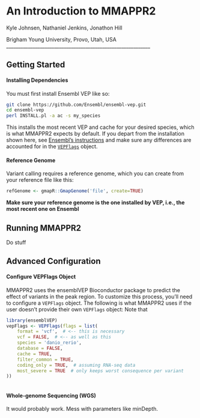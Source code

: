 An Introduction to MMAPPR2
============================================================

Kyle Johnsen, Nathaniel Jenkins, Jonathon Hill

Brigham Young University, Provo, Utah, USA
____________________________________________________________


## Getting Started

#### Installing Dependencies
You must first install Ensembl VEP like so:
```bash
git clone https://github.com/Ensembl/ensembl-vep.git
cd ensembl-vep
perl INSTALL.pl -a ac -s my_species
```

This installs the most recent VEP and cache for your desired species, which is what MMAPPR2 expects by default.
If you depart from the installation shown here, see [Ensembl's instructions](http://www.ensembl.org/info/docs/tools/vep/script/vep_download.html#installer)
and make sure any differences are accounted for in the
[`VEPFlags`](#configure-vepflags-object) object.

#### Reference Genome
Variant calling requires a reference genome, which you can create from your reference file like this:
```r
refGenome <- gmapR::GmapGenome('file', create=TRUE)
```

**Make sure your reference genome is the one installed by VEP, i.e., the most recent one on Ensembl**

## Running MMAPPR2

Do stuff


## Advanced Configuration

#### Configure VEPFlags Object
MMAPPR2 uses the ensemblVEP Bioconductor package to predict the effect of variants in the peak region. 
To customize this process, you'll need to configure a `VEPFlags` object. The following is what MMAPPR2 uses if
the user doesn't provide their own `VEPFlags` object:
Note that 
```r
library(ensemblVEP)
vepFlags <- VEPFlags(flags = list(
    format = 'vcf',  # <-- this is necessary
    vcf = FALSE,  # <-- as well as this
    species = 'danio_rerio',
    database = FALSE,
    cache = TRUE,
    filter_common = TRUE,
    coding_only = TRUE,  # assuming RNA-seq data
    most_severe = TRUE  # only keeps worst consequence per variant
))
  
```

#### Whole-genome Sequencing (WGS)
It would probably work. Mess with parameters like minDepth.
